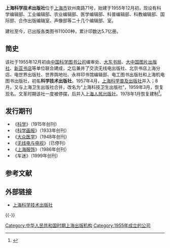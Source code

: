 '''上海科学技术出版社'''位于[[上海市|上海市]]钦州南路71号，始建于1955年12月初，现设有科学编辑部、工业编辑部、农业编辑部、医学编辑部、科普编辑部、科教编辑部、国际部、合作出版编辑室、声像部等二十几个编辑部、室。

建社至今，已出版各类图书11000种，累计印数达5.7亿册。

==简史==
该社于1955年12月初由[[中国科学图书公司|中国科学图书公司]]编审处、[[大东书局|大东书局]]、[[大中国图片出版社|大中国图片出版社]]、[[新亚书店|新亚书店]]等单位联合建成，之后兼并了交流无线电出版社、北京书店上海分店、电世界出版社、世界舆地社、永祥印书馆编辑部、电工图书出版社和上海机电图书出版社，初名'''科学技术出版社'''。1957年4月，[[上海科学普及出版社|上海科学普及出版社]]并入；8月，又与上海卫生出版社合并，改名为“上海科技卫生出版社”，1959年3月，恢复现名。文革时期该社一度被停摆，后并入[[上海人民出版社|上海人民出版社]]。1978年1月恢复建制<ref name="lishi">{{Cite web |url=http://www.shtong.gov.cn/newsite/node2/node2245/node4521/node29048/node29055/node29057/userobject1ai54458.html |title=上海出版志 >> 第一篇出版机构 >> 第二章市属出版社 >> 第一节　市属出版社 |accessdate=2019-04-15 |archive-date=2020-05-17 |archive-url=https://web.archive.org/web/20200517205937/http://www.shtong.gov.cn/newsite/node2/node2245/node4521/node29048/node29055/node29057/userobject1ai54458.html |dead-url=no }}</ref>。

==发行期刊==
*《[[科学_(中国杂志)|科学]]》（1915年创刊）
*《[[科学画报|科学画报]]》（1933年创刊）
*《[[大众医学|大众医学]]》（1948年创刊）
*《[[无线电与电视|无线电与电视]]》（已停刊）
*《[[上海服饰|上海服饰]]》（1986年创刊）
*《车迷》（1999年创刊）

==参考文献==
{{Reflist}}

==外部链接==
*[https://web.archive.org/web/20160630061923/http://www.sstp.cn/ 上海科学技术出版社] 

{{-}}
{{上海出版机构}}

[[Category:中华人民共和国时期上海出版机构|Category:中华人民共和国时期上海出版机构]]
[[Category:1955年成立的公司|Category:1955年成立的公司]]